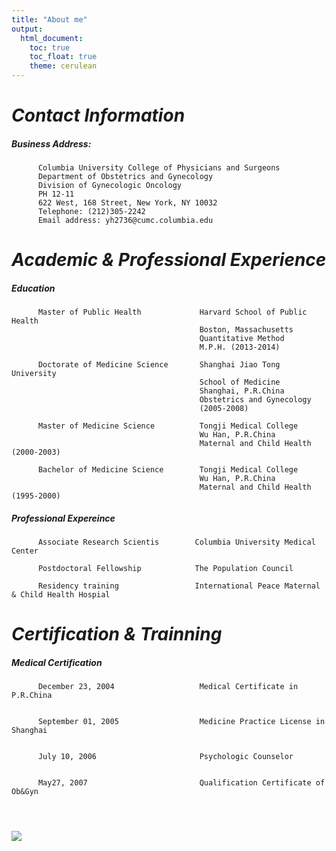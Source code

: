 ```yaml
---
title: "About me"
output: 
  html_document:
    toc: true
    toc_float: true
    theme: cerulean
---
```


# *Contact Information*
##### _Business Address:_
          
          Columbia University College of Physicians and Surgeons
          Department of Obstetrics and Gynecology
          Division of Gynecologic Oncology
          PH 12-11
          622 West, 168 Street, New York, NY 10032
          Telephone: (212)305-2242
          Email address: yh2736@cumc.columbia.edu                                                                               

# *Academic & Professional Experience*

##### _Education_
          Master of Public Health             Harvard School of Public Health
                                              Boston, Massachusetts
                                              Quantitative Method
                                              M.P.H. (2013-2014)

          Doctorate of Medicine Science       Shanghai Jiao Tong University
                                              School of Medicine
                                              Shanghai, P.R.China
                                              Obstetrics and Gynecology
                                              (2005-2008)

          Master of Medicine Science          Tongji Medical College
                                              Wu Han, P.R.China
                                              Maternal and Child Health (2000-2003)

          Bachelor of Medicine Science        Tongji Medical College
                                              Wu Han, P.R.China
                                              Maternal and Child Health (1995-2000)



##### _Professional Expereince_
          Associate Research Scientis        Columbia University Medical Center
          
          Postdoctoral Fellowship            The Population Council
          
          Residency training                 International Peace Maternal & Child Health Hospial


# *Certification & Trainning*

##### _Medical Certification_

          December 23, 2004                   Medical Certificate in P.R.China
                                              

          September 01, 2005                  Medicine Practice License in Shanghai
                                              
                                              
          July 10, 2006                       Psychologic Counselor
                                              

          May27, 2007                         Qualification Certificate of Ob&Gyn  
                                               
                                            
                     

![](image/mypicture.jpg)